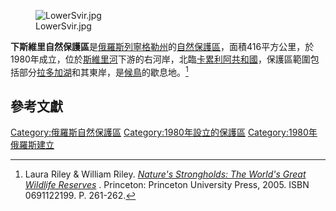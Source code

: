 {{coord|60.6|N|33.0|E|display=title}} 
[[Image:LowerSvir.jpg|thumb]]

'''下斯維里自然保護區'''是[[俄羅斯|俄羅斯]][[列寧格勒州|列寧格勒州]]的[[自然保護區|自然保護區]]，面積416平方公里，於1980年成立，位於[[斯維里河|斯維里河]]下游的右河岸，北臨[[卡累利阿共和國|卡累利阿共和國]]，保護區範圍包括部分[[拉多加湖|拉多加湖]]和其東岸，是[[候鳥|候鳥]]的歇息地。<ref>Laura Riley & William Riley. [http://books.google.com/books?id=icMuBQhW4vgC ''Nature's Strongholds: The World's Great Wildlife Reserves''] {{Wayback|url=http://books.google.com/books?id=icMuBQhW4vgC |date=20201207225131 }}. Princeton: Princeton University Press, 2005. ISBN 0691122199. P. 261-262.</ref>

==參考文獻==
<references/>

[[Category:俄羅斯自然保護區|Category:俄羅斯自然保護區]]
[[Category:1980年設立的保護區|Category:1980年設立的保護區]]
[[Category:1980年俄羅斯建立|Category:1980年俄羅斯建立]]

{{Russia-geo-stub}}